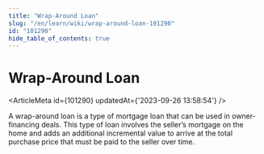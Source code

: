 ```yaml
---
title: "Wrap-Around Loan"
slug: "/en/learn/wiki/wrap-around-loan-101290"
id: "101290"
hide_table_of_contents: true
---
```



# Wrap-Around Loan

<ArticleMeta id={101290} updatedAt={'2023-09-26 13:58:54'} />
<div className='border-solid border-b border-t-0 my-4 border-[var(--ifm-color-gray-300)]' />

A wrap-around loan is a type of mortgage loan that can be used in owner-financing deals. This type of loan involves the seller’s mortgage on the home and adds an additional incremental value to arrive at the total purchase price that must be paid to the seller over time.
